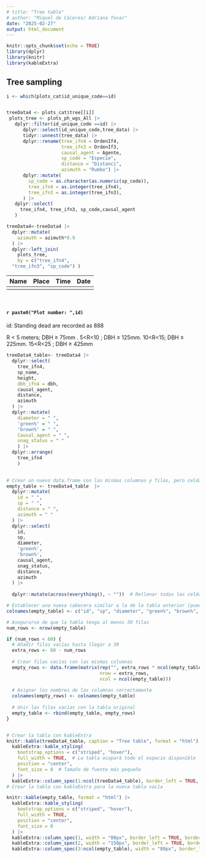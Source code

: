 ```yaml
---
# title: "Tree table"
# author: "Miquel de Cáceres/ Adriana Tovar"
date: "2025-02-27"
output: html_document
---
```


```r
knitr::opts_chunk$set(echo = TRUE)
library(dplyr)
library(knitr)
library(kableExtra)
```

## Tree sampling

```r

i <- which(plots_cat$id_unique_code==id)


treeData4 <- plots_cat$tree[[i]]
 plots_tree <- plots_ph_wgs_All |> 
   dplyr::filter(id_unique_code ==id) |> 
      dplyr::select(id_unique_code,tree_data) |> 
      tidyr::unnest(tree_data) |> 
      dplyr::rename(tree_ifn4 = OrdenIf4, 
                    tree_ifn3 = OrdenIf3,
                    causal_agent = Agente,
                    sp_code = "Especie", 
                    distance = "Distanci",
                    azimuth = "Rumbo") |> 
      dplyr::mutate(
        sp_code = as.character(as.numeric(sp_code)),
        tree_ifn4 = as.integer(tree_ifn4),
        tree_ifn3 = as.integer(tree_ifn3),
      ) |> 
   dplyr::select(
     tree_ifn4, tree_ifn3, sp_code,causal_agent
   )

treeData4<-treeData4 |> 
  dplyr::mutate(
    azimuth = azimuth*0.9
  ) |> 
  dplyr::left_join(
    plots_tree, 
    by = c("tree_ifn4",
  "tree_ifn3", "sp_code") )

```

|  Name   | Place     | Time | Date  |
|---------|-----------|------|-------|
|         |           |      |       |

<br>



#### `r paste0("Plot number: ",id)`
####### id: Standing dead are recorded as 888

R < 5 meters; DBH ≥ 75mm . 
5<R<10 ; DBH ≥ 125mm. 
10<R<15; DBH  ≥ 225mm. 
15<R<25 ; DBH  ≥ 425mm 

```r

treeData4_table<- treeData4 |> 
  dplyr::select(
    tree_ifn4,
    sp_name,
    height,
    dbh_ifn4 = dbh,
    causal_agent,
    distance,
    azimuth
  ) |> 
  dplyr::mutate(
    diameter = " ",
    'green%' = " ",
    'brown%' = " ",
    Causal_agent = " ", 
    snag_status = " "
    ) |> 
  dplyr::arrange( 
    tree_ifn4
    )
  


```

```r

# Crear un nuevo data.frame con las mismas columnas y filas, pero celdas vacías
empty_table <- treeData4_table  |> 
  dplyr::mutate(
    id = " ",
    sp = " ",
    distance = " ",
    azimuth = " "
  ) |> 
  dplyr::select(
    id,
    sp,
    diameter,
    'green%',
    'brown%',
    causal_agent,
    snag_status,
    distance,
    azimuth
  ) |> 
  
  dplyr::mutate(across(everything(), ~ ""))  # Rellenar todas las celdas con vacío

# Establecer una nueva cabecera similar a la de la tabla anterior (puedes modificarla si es necesario)
colnames(empty_table) <- c("id", "sp", "diameter", "green%", "brown%",  "causal_agent", "snag_status","distance", "azimuth") 

# Asegurarse de que la tabla tenga al menos 30 filas
num_rows <- nrow(empty_table)

if (num_rows < 60) {
  # Añadir filas vacías hasta llegar a 30
  extra_rows <- 60 - num_rows
  
  # Crear filas vacías con las mismas columnas
  empty_rows <- data.frame(matrix(rep("", extra_rows * ncol(empty_table)), 
                                  nrow = extra_rows, 
                                  ncol = ncol(empty_table)))
  
  # Asignar los nombres de las columnas correctamente
  colnames(empty_rows) <- colnames(empty_table)
  
  # Unir las filas vacías con la tabla original
  empty_table <- rbind(empty_table, empty_rows)
}



```


```r
# Crear la tabla con kableExtra
knitr::kable(treeData4_table, caption = "Tree table", format = "html") |> 
  kableExtra::kable_styling(
    bootstrap_options = c("striped", "hover"),
    full_width = TRUE,  # La tabla ocupará todo el espacio disponible
    position = "center",
    font_size = 8  # Tamaño de fuente más pequeño
  ) |> 
  kableExtra::column_spec(1:ncol(treeData4_table), border_left = TRUE, border_right = TRUE)
# Crear la tabla con kableExtra para la nueva tabla vacía
```


```r
knitr::kable(empty_table, format = "html") |> 
  kableExtra::kable_styling(
    bootstrap_options = c("striped", "hover"),
    full_width = TRUE,  
    position = "center",
    font_size = 8  
  ) |> 
  kableExtra::column_spec(1, width = "80px", border_left = TRUE, border_right = TRUE) |>  # Primera columna
  kableExtra::column_spec(2, width = "150px", border_left = TRUE, border_right = TRUE) |>  # Segunda columna (más ancha para dos palabras)
  kableExtra::column_spec(3:ncol(empty_table), width = "80px", border_left = TRUE, border_right = TRUE)  # Otras columnas con espacio para 4 dígitos
```